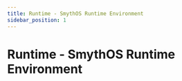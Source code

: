 ```yaml
---
title: Runtime - SmythOS Runtime Environment
sidebar_position: 1
---
```

#  Runtime - SmythOS Runtime Environment

<CardGrid>
  <Card
    title="Architecture"
    description="How runtime works under the hood"
    to="/docs/agent-runtime/architecture"
  />
  <Card
    title="Enterprise Deployment"
    description="Deploy your enterprise agents to runtime"
    to="/docs/agent-runtime/enterprise-deploy"
  />
</CardGrid>